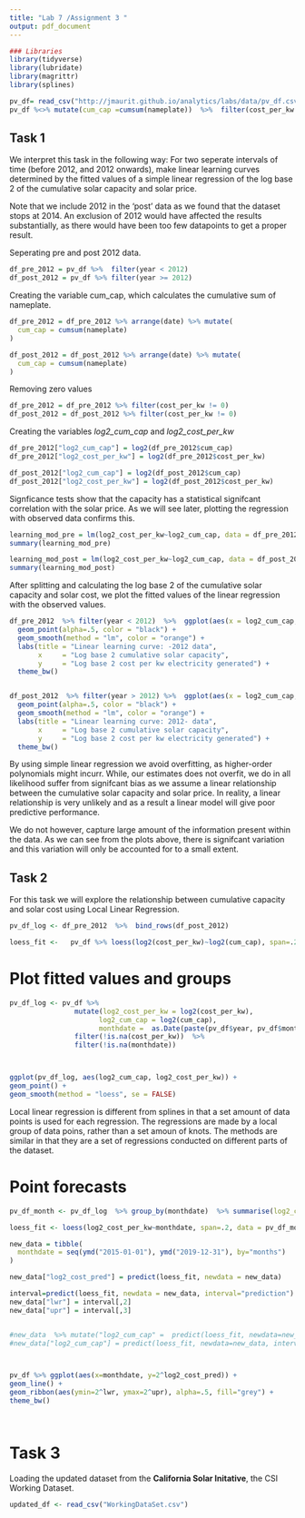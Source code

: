 ```yaml
---
title: "Lab 7 /Assignment 3 "
output: pdf_document
---
```

  

```r

### Libraries
library(tidyverse)
library(lubridate)
library(magrittr)
library(splines)

pv_df= read_csv("http://jmaurit.github.io/analytics/labs/data/pv_df.csv")
pv_df %<>% mutate(cum_cap =cumsum(nameplate))  %>%  filter(cost_per_kw !=0)

```


## Task 1

We interpret this task in the following way:
For two seperate intervals of time (before 2012, and 2012 onwards), make linear learning curves determined
by the fitted values of a simple linear regression of the log base 2 of the cumulative solar capacity and solar price.

Note that we include 2012 in the 'post' data as we found that the dataset stops at 2014. An exclusion of 2012 would have affected the results substantially,
as there would have been too few datapoints to get a proper result.  

Seperating pre and post 2012 data.
```r
df_pre_2012 = pv_df %>%  filter(year < 2012)
df_post_2012 = pv_df %>% filter(year >= 2012)

```


Creating the variable cum_cap, which calculates the cumulative sum of nameplate.
```r
df_pre_2012 = df_pre_2012 %>% arrange(date) %>% mutate(
  cum_cap = cumsum(nameplate)
)

df_post_2012 = df_post_2012 %>% arrange(date) %>% mutate(
  cum_cap = cumsum(nameplate)
)
```


Removing zero values
```r
df_pre_2012 = df_pre_2012 %>% filter(cost_per_kw != 0)
df_post_2012 = df_post_2012 %>% filter(cost_per_kw != 0)

```


Creating the variables *log2_cum_cap* and *log2_cost_per_kw* 

```r
df_pre_2012["log2_cum_cap"] = log2(df_pre_2012$cum_cap)
df_pre_2012["log2_cost_per_kw"] = log2(df_pre_2012$cost_per_kw)

df_post_2012["log2_cum_cap"] = log2(df_post_2012$cum_cap)
df_post_2012["log2_cost_per_kw"] = log2(df_post_2012$cost_per_kw)
```

Signficance tests show that the capacity has a statistical signifcant correlation with the solar price.
As we will see later, plotting the regression with observed data confirms this.  

```r
learning_mod_pre = lm(log2_cost_per_kw~log2_cum_cap, data = df_pre_2012)
summary(learning_mod_pre)

learning_mod_post = lm(log2_cost_per_kw~log2_cum_cap, data = df_post_2012)
summary(learning_mod_post)
```


After splitting and calculating the log base 2 of the cumulative solar capacity and solar cost, we plot the fitted 
values of the linear regression with the observed values.

```r
df_pre_2012  %>% filter(year < 2012)  %>%  ggplot(aes(x = log2_cum_cap, y = log2_cost_per_kw)) +
  geom_point(alpha=.5, color = "black") +
  geom_smooth(method = "lm", color = "orange") +
  labs(title = "Linear learning curve: -2012 data", 
       x     = "Log base 2 cumulative solar capacity",
       y     = "Log base 2 cost per kw electricity generated") +
  theme_bw()


df_post_2012  %>% filter(year > 2012) %>%  ggplot(aes(x = log2_cum_cap, y = log2_cost_per_kw)) +
  geom_point(alpha=.5, color = "black") +
  geom_smooth(method = "lm", color = "orange") +
  labs(title = "Linear learning curve: 2012- data", 
       x     = "Log base 2 cumulative solar capacity",
       y     = "Log base 2 cost per kw electricity generated") +
  theme_bw() 

```
By using simple linear regression we avoid overfitting, as higher-order polynomials might incurr. While, our estimates does not overfit, 
we do in all likelihood suffer from signifcant bias as we assume a linear relationship between the cumulative solar capacity and solar price.
In reality, a linear relationship is very unlikely and as a result a linear model will give poor predictive performance.

We do not however, capture large amount of the information present within the data. 
As we can see from the plots above, there is signifcant variation and this variation will only be accounted for to a small extent. 


## Task 2
For this task we will explore the relationship between cumulative capacity and solar cost using Local Linear Regression.

```r

pv_df_log <- df_pre_2012  %>%  bind_rows(df_post_2012)

loess_fit <-   pv_df %>% loess(log2(cost_per_kw)~log2(cum_cap), span=.2, data = ., control=loess.control(surface="direct"))
```


# Plot fitted values and groups

```r

pv_df_log <- pv_df %>% 
                mutate(log2_cost_per_kw = log2(cost_per_kw),
                      log2_cum_cap = log2(cum_cap),
                      monthdate =  as.Date(paste(pv_df$year, pv_df$month, "1",sep = "-")))  %>% 
                filter(!is.na(cost_per_kw))  %>% 
                filter(!is.na(monthdate))



ggplot(pv_df_log, aes(log2_cum_cap, log2_cost_per_kw)) + 
geom_point() +
geom_smooth(method = "loess", se = FALSE)

```

Local linear regression is different from splines in that a set amount of data points is used for each regression.
The regressions are made by a local group of data poins, rather than a set amoun of knots. The methods are similar in
that they are a set of regressions conducted on different parts of the dataset.


# Point forecasts
```r


pv_df_month <- pv_df_log  %>% group_by(monthdate)  %>% summarise(log2_cost_per_kw = sum(log2_cost_per_kw))  %>% as_tibble()

loess_fit <- loess(log2_cost_per_kw~monthdate, span=.2, data = pv_df_month, control=loess.control(surface="direct"))

new_data = tibble(
  monthdate = seq(ymd("2015-01-01"), ymd("2019-12-31"), by="months")
)

```


```r

new_data["log2_cost_pred"] = predict(loess_fit, newdata = new_data)

interval=predict(loess_fit, newdata = new_data, interval="prediction")
new_data["lwr"] = interval[,2]
new_data["upr"] = interval[,3]


#new_data  %>% mutate("log2_cum_cap" =  predict(loess_fit, newdata=new_data, interval="prediction"))
#new_data["log2_cum_cap"] = predict(loess_fit, newdata=new_data, interval="prediction")



pv_df %>% ggplot(aes(x=monthdate, y=2^log2_cost_pred)) +
geom_line() +
geom_ribbon(aes(ymin=2^lwr, ymax=2^upr), alpha=.5, fill="grey") + 
theme_bw()




```


# Task 3

Loading the updated dataset from the **California Solar Initative**, the CSI Working Dataset.

```r

updated_df <- read_csv("WorkingDataSet.csv")



```